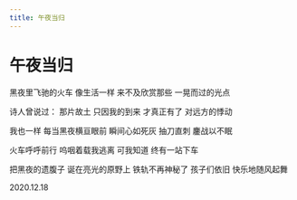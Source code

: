 ```yaml
---
title: 午夜当归
---
```


<div style={{ textAlign: "center" }}>

# 午夜当归

<div style={{ whiteSpace: "pre-line"}}>

黑夜里飞驰的火车
像生活一样
来不及欣赏那些
一晃而过的光点

诗人曾说过：
那片故土
只因我的到来
才真正有了
对远方的悸动

我也一样
每当黑夜横亘眼前
瞬间心如死灰
抽刀直刺
鏖战以不眠

火车呼呼前行
呜咽着载我逃离
可我知道
终有一站下车

把黑夜的遗腹子
诞在亮光的原野上
铁轨不再神秘了
孩子们依旧
快乐地随风起舞

2020.12.18

</div>
</div>
